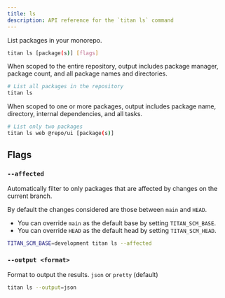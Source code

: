 ```yaml
---
title: ls
description: API reference for the `titan ls` command
---
```



List packages in your monorepo.

```bash title="Terminal"
titan ls [package(s)] [flags]
```

When scoped to the entire repository, output includes package manager, package count, and all package names and directories.

```bash title="Terminal"
# List all packages in the repository
titan ls
```

When scoped to one or more packages, output includes package name, directory, internal dependencies, and all tasks.

```bash title="Terminal"
# List only two packages
titan ls web @repo/ui [package(s)]
```

## Flags

### `--affected`

Automatically filter to only packages that are affected by changes on the current branch.

By default the changes considered are those between `main` and `HEAD`.

- You can override `main` as the default base by setting `TITAN_SCM_BASE`.
- You can override `HEAD` as the default head by setting `TITAN_SCM_HEAD`.

```bash title="Terminal"
TITAN_SCM_BASE=development titan ls --affected
```

### `--output <format>` <ExperimentalBadge />

Format to output the results. `json` or `pretty` (default)

```bash title="Terminal"
titan ls --output=json
```
